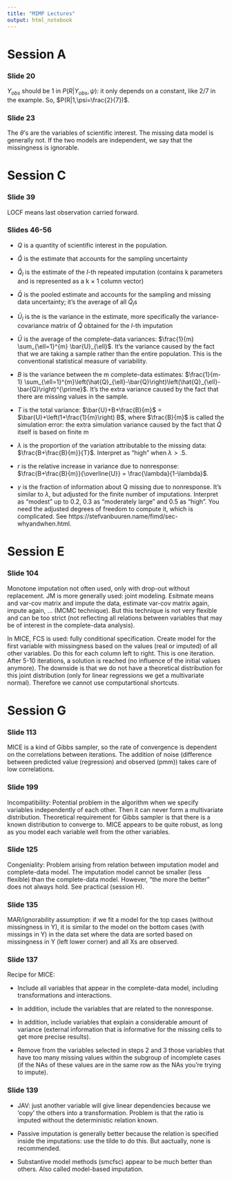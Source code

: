 ```yaml
---
title: "MIMP Lectures"
output: html_notebook
---
```


# Session A

### Slide 20

$Y_{obs}$ should be 1 in $P(R|Y_{obs}, \psi)$: it only depends on a constant, like 2/7 in the example. So, $P(R|1,\psi=\frac{2}{7})$.

### Slide 23

The $\theta$'s are the variables of scientific interest. The missing data model is generally not. If the two models are independent, we say that the missingness is ignorable.

# Session C

### Slide 39

LOCF means last observation carried forward.

### Slides 46-56

- $Q$ is a quantity of scientific interest in the population.

- $\hat{Q}$ is the estimate that accounts for the sampling uncertainty

- $\hat{Q}_l$ is the estimate of the $l$-th repeated imputation (contains k parameters and is represented as a k × 1 column vector)

- $\bar{Q}$ is the pooled estimate and accounts for the sampling and missing data uncertainty; it's the average of all $\hat{Q}_l$s 

- $\bar{U}_l$ is the is the variance in the estimate, more specifically the variance-covariance matrix of $\hat{Q}$ obtained for the $l$-th imputation

- $\bar{U}$ is the average of the complete-data variances: $\frac{1}{m} \sum_{\ell=1}^{m} \bar{U}_{\ell}$. It's the variance caused by the fact that we are taking a sample rather than the entire population. This is the conventional statistical measure of variability.

- $B$ is the variance between the m complete-data estimates: $\frac{1}{m-1} \sum_{\ell=1}^{m}\left(\hat{Q}_{\ell}-\bar{Q}\right)\left(\hat{Q}_{\ell}-\bar{Q}\right)^{\prime}$. It's the extra variance caused by the fact that there are missing values in the sample.

- $T$ is the total variance: $\bar{U}+B+\frac{B}{m}$ = 
$\bar{U}+\left(1+\frac{1}{m}\right) B$, where $\frac{B}{m}$ is called the simulation error: the extra simulation variance caused by the fact that $\bar{Q}$ itself is based on finite m

- $\lambda$ is the proportion of the variation attributable to the missing data: $\frac{B+\frac{B}{m}}{T}$. Interpret as "high" when $\lambda > .5$.

- $r$ is the relative increase in variance due to nonresponse: $\frac{B+\frac{B}{m}}{\overline{U}} = \frac{\lambda}{1-\lambda}$. 

- $\gamma$ is the fraction of information about Q missing due to nonresponse. It's similar to $\lambda$, but adjusted for the finite number of imputations. Interpret as "modest" up to 0.2, 0.3 as “moderately large” and 0.5 as “high”. You need the adjusted degrees of freedom to compute it, which is complicated. See https://stefvanbuuren.name/fimd/sec-whyandwhen.html.


# Session E

### Slide 104

Monotone imputation not often used, only with drop-out without replacement. JM is more generally used: joint modeling. Esitmate means and var-cov matrix and impute the data, estimate var-cov matrix again, impute again, ... (MCMC technique). But this technique is not very flexible and can be too strict (not reflecting all relations between variables that may be of interest in the complete-data analysis). 

In MICE, FCS is used: fully conditional specification. Create model for the first variable with missingness based on the values (real or imputed) of all other variables. Do this for each column left to right. This is one iteration. After 5-10 iterations, a solution is reached (no influence of the initial values anymore). The downside is that we do not have a theoretical distribution for this joint distribution (only for linear regressions we get a multivariate normal). Therefore we cannot use computartional shortcuts.

# Session G

### Slide 113

MICE is a kind of Gibbs sampler, so the rate of convergence is dependent on the correlations between iterations. The addition of noise (difference between predicted value (regression) and observed (pmm)) takes care of low correlations.

<!-- Initial values?? -->

### Slide 199

Incompatibility: Potential problem in the algorithm when we specify variables independently of each other. Then it can never form a multivariate distribution. Theoretical requirement for Gibbs sampler is that there is a known distribution to converge to. MICE appears to be quite robust, as long as you model each variable well from the other variables.

### Slide 125

Congeniality: Problem arising from relation between imputation model and complete-data model. The imputation model cannot be smaller (less flexible) than the complete-data model. However, "the more the better" does not always hold. See practical (session H).

### Slide 135

MAR/ignorability assumption: if we fit a model for the top cases (without missingness in Y), it is similar to the model on the bottom cases (with missings in Y) in the data set where the data are sorted based on missingness in Y (left lower corner) and all Xs are observed.

### Slide 137

Recipe for MICE:

- Include all variables that appear in the complete-data model, including transformations and interactions.

- In addition, include the variables that are related to the nonresponse.

- In addition, include variables that explain a considerable amount of variance (external information that is informative for the missing cells to get more precise results).

- Remove from the variables selected in steps 2 and 3 those variables that have too many missing values within the subgroup of incomplete cases (if the NAs of these values are in the same row as the NAs you're trying to impute).

### Slide 139

- JAV: just another variable will give linear dependencies because we 'copy' the others into a transformation. Problem is that the ratio is imputed without the deterministic relation known.

- Passive imputation is generally better because the relation is specified inside the imputations: use the tilde to do this. But aactually, none is recommended.

- Substantive model methods (smcfsc) appear to be much better than others. Also called model-based imputation.

